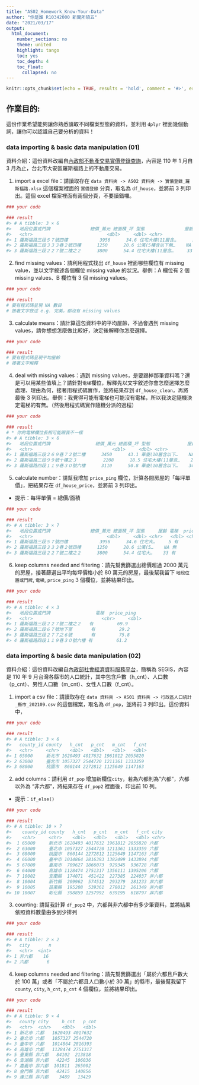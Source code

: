 ```yaml
---
title: "AS02_Homework_Know-Your-Data"
author: "你是誰 R10342000 新聞所碩五"
date: "2021/03/17"
output:
  html_document:
    number_sections: no
    theme: united
    highlight: tango
    toc: yes
    toc_depth: 4
    toc_float:
      collapsed: no
---
```


```r
knitr::opts_chunk$set(echo = TRUE, results = 'hold', comment = '#>', error = TRUE)
```

## 作業目的:   

這份作業希望能夠讓你熟悉讀取不同檔案型態的資料，並利用 `dplyr` 裡面幾個動詞，讓你可以認識自己要分析的資料！

### data importing & basic data manipulation (01)

資料介紹：這份資料改編自[內政部不動產交易實價登錄查詢](https://lvr.land.moi.gov.tw/)，內容是 110 年 1 月自 3 月為止，台北市大安區羅斯福路上的不動產交易。

(1) import a excel file：請讀取存在 `data 資料夾 -> AS02 資料夾 -> 實價登錄_羅斯福路.xlsx` 這個檔案裡面的 `實價登錄` 分頁，取名為 `df_house`，並將前 3 列印出。這個 excel 檔案裡面有兩個分頁，不要讀錯囉。

```r
### your code

### result
#> # A tibble: 3 × 6
#>   地段位置或門牌               總價_萬元 總面積_坪 型態               屋齡 電梯 
#>   <chr>                            <dbl>     <dbl> <chr>             <dbl> <chr>
#> 1 羅斯福路三段５７號四樓            3956      34.6 住宅大樓(11層含…      5 有   
#> 2 羅斯福路三段３３３巷２號四樓      1250      20.6 公寓(5樓含以下無…    NA 無   
#> 3 羅斯福路三段２２７號二樓之２      3800      54.4 住宅大樓(11層含…     33 有
```

(2) find missing values：請利用程式找出 `df_house` 裡面哪些欄位有 missing value，並以文字敘述各個欄位 missing value 的狀況。舉例：A 欄位有 2 個 missing values、B 欄位有 3 個 missing values。

```r
### your code

### result
# 要有程式碼呈現 NA 數目
# 接著文字敘述 e.g. 完美，都沒有 missing values
```

(3) calculate means：請計算這包資料中的平均屋齡，不過會遇到 missing values，請你想想怎麼做比較好，決定後解釋你怎麼選擇。

```r
### your code

### result
# 要有程式碼呈現平均屋齡
# 接著文字解釋
```

4) deal with missing values：遇到 missing values，是要踢掉那筆資料嗎？還是可以用某些值填上？請針對`電梯`欄位，解釋先以文字敘述你會怎麼選擇怎麼處理、理由為何，接著用程式碼實作，並將結果存到 `df_house_clean`，再將最後 3 列印出。舉例：我覺得可能有電梯也可能沒有電梯，所以我決定隨機決定電梯的有無。（然後用程式碼實作隨機分派的過程）

```r
### your code

### result
# * 你的電梯欄位長相可能跟我不一樣
#> # A tibble: 3 × 6
#>   地段位置或門牌                 總價_萬元 總面積_坪 型態              屋齡 電梯 
#>   <chr>                              <dbl>     <dbl> <chr>            <dbl> <chr>
#> 1 羅斯福路三段２６９巷７２號二樓      3450      43.1 華廈(10層含以下…    NA 有   
#> 2 羅斯福路三段９９號十樓之３          2208      18.5 住宅大樓(11層含…    22 有   
#> 3 羅斯福路四段１１９巷３０號六樓      3110      50.8 華廈(10層含以下…    34 有
```

(5) calculate number：請幫我增加 `price_ping` 欄位，計算各間房屋的「每坪單價」，把結果存在 `df_house_price`，並將前 3 列印出。
* 提示：每坪單價 = 總價/面積

```r
### your code

### result
#> # A tibble: 3 × 7
#>   地段位置或門牌               總價_萬元 總面積_坪 型態     屋齡 電梯  price_ping
#>   <chr>                            <dbl>     <dbl> <chr>   <dbl> <chr>     <dbl>
#> 1 羅斯福路三段５７號四樓            3956      34.6 住宅大…     5 有        115. 
#> 2 羅斯福路三段３３３巷２號四樓      1250      20.6 公寓(5…    NA 無         60.7
#> 3 羅斯福路三段２２７號二樓之２      3800      54.4 住宅大…    33 有         69.9
```

(6) keep columns needed and filtering：請先幫我篩選出總價超過 2000 萬元的房屋，接著篩選出平均每坪價格小於 80 萬元的房屋，最後幫我留下 `地段位置或門牌`, `電梯`, `price_ping` 3 個欄位，並將結果印出。

```r
### your code

### result
#> # A tibble: 4 × 3
#>   地段位置或門牌                 電梯  price_ping
#>   <chr>                          <chr>     <dbl>
#> 1 羅斯福路三段２２７號二樓之２   有         69.9
#> 2 羅斯福路二段６７號地下室       有         29.2
#> 3 羅斯福路三段２７７之６號       有         75.8
#> 4 羅斯福路四段１１９巷３０號六樓 有         61.2
```

### data importing & basic data manipulation (02)

資料介紹：這份資料改編自[內政部社會經濟資料服務平台](https://segis.moi.gov.tw/STAT/Web/Platform/QueryInterface/STAT_QueryInterface.aspx?Type=1#)，簡稱為 SEGIS，內容是 110 年 9 月台灣各縣市的人口統計，其中包含戶數（h_cnt）、人口數（p_cnt）、男性人口數（m_cnt）、女性人口數（f_cnt）。

(1) import a csv file：請讀取存在 `data 資料夾 -> AS01 資料夾 -> 行政區人口統計_縣市_202109.csv` 的這個檔案，取名為 `df_pop`，並將前 3 列印出。這份資料中，

```r
### your code

### result
#> # A tibble: 3 × 6
#>   county_id county   h_cnt   p_cnt   m_cnt   f_cnt
#>   <chr>     <chr>    <dbl>   <dbl>   <dbl>   <dbl>
#> 1 65000     新北市 1620493 4017632 1961812 2055820
#> 2 63000     臺北市 1057327 2544720 1211361 1333359
#> 3 68000     桃園市  860144 2272812 1125649 1147163
```

(2) add columns：請利用 `df_pop` 增加新欄位`city`，若為六都則為"六都"，六都以外為 "非六都"，將結果存在 `df_pop2` 裡面後，印出前 10 列。
* 提示：`if_else()`

```r
### your code

### result
#> # A tibble: 10 × 7
#>    county_id county   h_cnt   p_cnt   m_cnt   f_cnt city  
#>    <chr>     <chr>    <dbl>   <dbl>   <dbl>   <dbl> <chr> 
#>  1 65000     新北市 1620493 4017632 1961812 2055820 六都  
#>  2 63000     臺北市 1057327 2544720 1211361 1333359 六都  
#>  3 68000     桃園市  860144 2272812 1125649 1147163 六都  
#>  4 66000     臺中市 1014864 2816393 1382499 1433894 六都  
#>  5 67000     臺南市  709627 1866073  929345  936728 六都
#>  6 64000     高雄市 1128474 2751317 1356111 1395206 六都  
#>  7 10002     宜蘭縣  174071  451422  227385  224037 非六都
#>  8 10004     新竹縣  209962  574512  293279  281233 非六都
#>  9 10005     苗栗縣  195208  539361  278012  261349 非六都
#> 10 10007     彰化縣  398859 1257992  639195  618797 非六都
```

(3) counting: 請幫我計算 `df_pop2` 中，六都與非六都中有多少筆資料，並將結果依照資料數量由多到少排列

```r
### your code

### result
#> # A tibble: 2 × 2
#>   city       n
#>   <chr>  <int>
#> 1 非六都    16
#> 2 六都       6
```

(4) keep columns needed and filtering：請先幫我篩選出「屬於六都且戶數大於 100 萬」或者「不屬於六都且人口數小於 30 萬」的縣市，最後幫我留下 `county`, `city`, `h_cnt`, `p_cnt` 4 個欄位，並將結果印出。

```r
### your code

### result
#> # A tibble: 9 × 4
#>   county city     h_cnt   p_cnt
#>   <chr>  <chr>    <dbl>   <dbl>
#> 1 新北市 六都   1620493 4017632
#> 2 臺北市 六都   1057327 2544720
#> 3 臺中市 六都   1014864 2816393
#> 4 高雄市 六都   1128474 2751317
#> 5 臺東縣 非六都   84102  213818
#> 6 澎湖縣 非六都   42245  106036
#> 7 嘉義市 非六都  101811  265002
#> 8 金門縣 非六都   42415  140856
#> 9 連江縣 非六都    3489   13429
```
